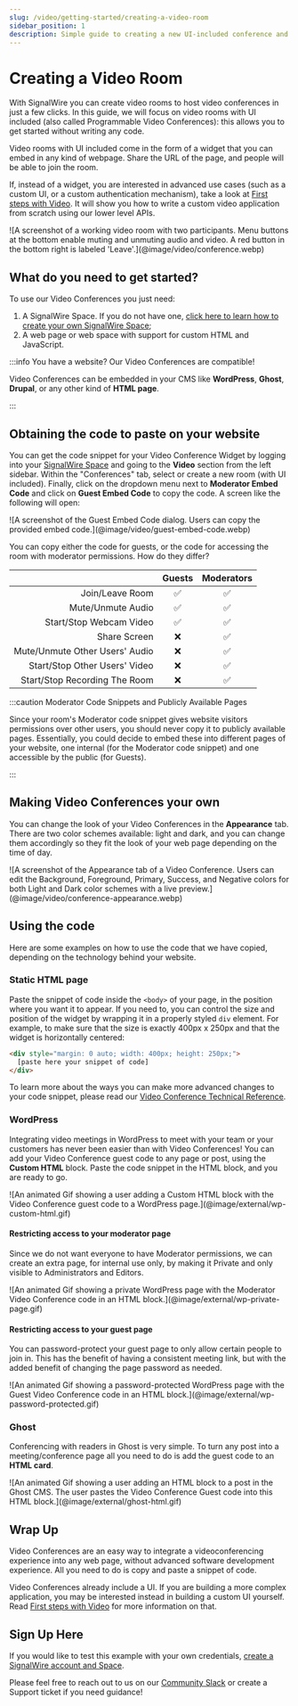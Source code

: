 ```yaml
---
slug: /video/getting-started/creating-a-video-room
sidebar_position: 1
description: Simple guide to creating a new UI-included conference and embedding it.
---
```


# Creating a Video Room

With SignalWire you can create video rooms to host video conferences in just a
few clicks. In this guide, we will focus on video rooms with UI included (also
called Programmable Video Conferences): this allows you to get started without
writing any code.

Video rooms with UI included come in the form of a widget that you can embed in
any kind of webpage. Share the URL of the page, and people will be able to join
the room.

If, instead of a widget, you are interested in advanced use cases (such as a
custom UI, or a custom authentication mechanism), take a look at [First steps with Video](../video-first-steps/index.mdx). It will show you how to write a custom
video application from scratch using our lower level APIs.


<Frame caption="You can embed the Video Conference widget in any kind of webpage just by pasting a code snippet.">
  ![A screenshot of a working video room with two participants. Menu buttons at the bottom enable muting and unmuting audio and video. A red button in the bottom right is labeled 'Leave'.](@image/video/conference.webp)
</Frame>

## What do you need to get started?

To use our Video Conferences you just need:

1. A SignalWire Space. If you do not have one, [click here to learn how to create your own SignalWire Space](/platform/dashboard/getting-started/signing-up-for-a-space);
2. A web page or web space with support for custom HTML and JavaScript.

:::info You have a website? Our Video Conferences are compatible!

Video Conferences can be embedded in your CMS like **WordPress**, **Ghost**, **Drupal**, or any other kind of **HTML page**.

:::

## Obtaining the code to paste on your website

You can get the code snippet for your Video Conference Widget by logging into
your [SignalWire Space](https://signalwire.com/signin) and going to the
**Video** section from the left sidebar. Within the "Conferences" tab, select or
create a new room (with UI included). Finally, click on the dropdown menu next to
**Moderator Embed Code** and click on **Guest Embed Code** to copy the code. A
screen like the following will open:

<Frame caption="Guest Embed Code Snippet">
  ![A screenshot of the Guest Embed Code dialog. Users can copy the provided embed code.](@image/video/guest-embed-code.webp)
</Frame>

You can copy either the code for guests, or the code for accessing the room with moderator permissions. How do they differ?

|                                | Guests | Moderators |
| -----------------------------: | :----: | :--------: |
|                Join/Leave Room |   ✅   |     ✅     |
|              Mute/Unmute Audio |   ✅   |     ✅     |
|        Start/Stop Webcam Video |   ✅   |     ✅     |
|                   Share Screen |   ❌   |     ✅     |
| Mute/Unmute Other Users' Audio |   ❌   |     ✅     |
|  Start/Stop Other Users' Video |   ❌   |     ✅     |
|  Start/Stop Recording The Room |   ❌   |     ✅     |

:::caution Moderator Code Snippets and Publicly Available Pages

Since your room's Moderator code snippet gives website visitors permissions over other users, you should never copy it to publicly available pages. Essentially, you could decide to embed these into different pages of your website, one internal (for the Moderator code snippet) and one accessible by the public (for Guests).

:::

## Making Video Conferences your own

You can change the look of your Video Conferences in the **Appearance** tab. There are two color schemes available: light and dark, and you can change them accordingly so they fit the look of your web page depending on the time of day.

<Frame caption="Video Conference Appearance Tab">
  ![A screenshot of the Appearance tab of a Video Conference. Users can edit the Background, Foreground, Primary, Success, and Negative colors for both Light and Dark color schemes with a live preview.](@image/video/conference-appearance.webp)
</Frame>

## Using the code

Here are some examples on how to use the code that we have copied, depending on the technology behind your website.

### Static HTML page

Paste the snippet of code inside the `<body>` of your page, in the position where you want it to appear. If you need to, you can control the size and position of the widget by wrapping it in a properly styled `div` element. For example, to make sure that the size is exactly 400px x 250px and that the widget is horizontally centered:

```html
<div style="margin: 0 auto; width: 400px; height: 250px;">
  [paste here your snippet of code]
</div>
```

To learn more about the ways you can make more advanced changes to your code snippet, please read our [Video Conference Technical Reference](/video/getting-started/video-conferences#technical-reference).

### WordPress

Integrating video meetings in WordPress to meet with your team or your customers has never been easier than with Video Conferences! You can add your Video Conference guest code to any page or post, using the **Custom HTML** block. Paste the code snippet in the HTML block, and you are ready to go.

<Frame caption="How to add a Custom HTML Block to a page or post.">
  ![An animated Gif showing a user adding a Custom HTML block with the Video Conference guest code to a WordPress page.](@image/external/wp-custom-html.gif)
</Frame>

#### Restricting access to your moderator page

Since we do not want everyone to have Moderator permissions, we can create an extra page, for internal use only, by making it Private and only visible to Administrators and Editors.

<Frame caption="How to make a page private.">
  ![An animated Gif showing a private WordPress page with the Moderator Video Conference code in an HTML block.](@image/external/wp-private-page.gif)
</Frame>

#### Restricting access to your guest page

You can password-protect your guest page to only allow certain people to join in. This has the benefit of having a consistent meeting link, but with the added benefit of changing the page password as needed.

<Frame caption="How to password-protect a page.">
  ![An animated Gif showing a password-protected WordPress page with the Guest Video Conference code in an HTML block.](@image/external/wp-password-protected.gif)
</Frame>

### Ghost

Conferencing with readers in Ghost is very simple. To turn any post into a meeting/conference page all you need to do is add the guest code to an **HTML card**.

<Frame caption="How to add the code snippet to a post using the HTML card.">
  ![An animated Gif showing a user adding an HTML block to a post in the Ghost CMS. The user pastes the Video Conference Guest code into this HTML block.](@image/external/ghost-html.gif)
</Frame>

## Wrap Up

Video Conferences are an easy way to integrate a videoconferencing experience into any web page, without advanced software development experience. All you need to do is copy and paste a snippet of code.

Video Conferences already include a UI. If you are building a more complex
application, you may be interested instead in building a custom UI yourself.
Read [First steps with Video](../video-first-steps/index.mdx) for more information on
that.

## Sign Up Here

If you would like to test this example with your own credentials, [create a SignalWire account and Space](https://signalwire.com/signups/new).

Please feel free to reach out to us on our [Community Slack](https://signalwire.community/) or create a Support ticket if you need guidance!
